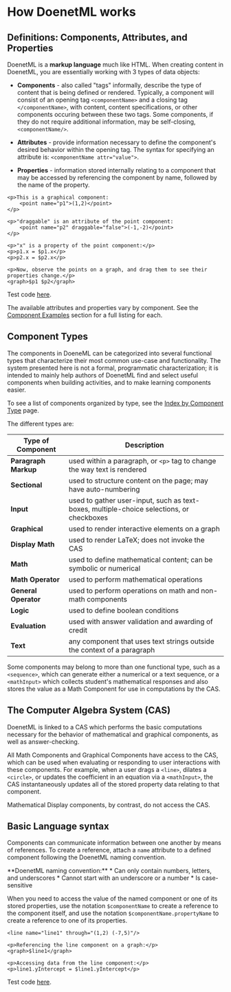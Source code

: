 
# How DoenetML works

## Definitions: Components, Attributes, and Properties
DoenetML is a **markup language** much like HTML. When creating content in DoenetML, you are essentially working with 3 types of data objects:

* **Components** - also called "tags" informally, describe the type of content that is being defined or rendered. Typically, a component will consist of an opening tag `<componentName>` and a closing tag `</componentName>`, with content, content specifications, or other components occuring between these two tags. Some components, if they do not require additional information, may be self-closing, `<componentName/>`.

* **Attributes** - provide information necessary to define the component's desired behavior within the opening tag. The syntax for specifying an attribute is: `<componentName attr="value">`.

* **Properties** - information stored internally relating to a component that may be accessed by referencing the component by name, followed by the name of the property. 

```doenet
<p>This is a graphical component: 
    <point name="p1">(1,2)</point>
</p>

<p>"draggable" is an attribute of the point component: 
    <point name="p2" draggable="false">(-1,-2)</point>
</p>

<p>"x" is a property of the point component:</p>
<p>p1.x = $p1.x</p>
<p>p2.x = $p2.x</p>

<p>Now, observe the points on a graph, and drag them to see their properties change.</p>
<graph>$p1 $p2</graph>
```
Test code [here](https://www.doenet.org/portfolioeditor/_J1J2N530LyIvVWx64xB8V/_AgzWwqGV6Yy9DfqMyGlFm).


The available attributes and properties vary by component. See the [Component Examples](./doenetML_components/componentIndex.mdx) section for a full listing for each.

## Component Types
The components in DoeneML can be categorized into several functional types that characterize their most common use-case and functionality. The system presented here is not a formal, programmatic characterization; it is intended to mainly help authors of DoenetML find and select useful components when building activities, and to make learning components easier. 

To see a list of components organized by type, see the [Index by Component Type](./doenetML_components/componentTypes.mdx) page.

The different types are:

| Type of Component    | Description                                                                              |
| -------------------- | ---------------------------------------------------------------------------------------- |
| **Paragraph Markup** | used within a paragraph, or `<p>` tag to change the way text is rendered                 |
| **Sectional**        | used to structure content on the page; may have auto-numbering                           |
| **Input**            | used to gather user-input, such as text-boxes, multiple-choice selections, or checkboxes |
| **Graphical**        | used to render interactive elements on a graph                                           |
| **Display Math**     | used to render LaTeX; does not invoke the CAS                                            |
| **Math**             | used to define mathematical content; can be symbolic or numerical                        |
| **Math Operator**    | used to perform mathematical operations                                                  |
| **General Operator** | used to perform operations on math and non-math components                               |
| **Logic**            | used to define boolean conditions                                                        |
| **Evaluation**       | used with answer validation and awarding of credit                                       |
| **Text**             | any component that uses text strings outside the context of a paragraph                  |

Some components may belong to more than one functional type, such as a `<sequence>`, which can generate either a numerical or a text sequence, or a `<mathInput>` which collects student's mathematical responses and also stores the value as a Math Component for use in computations by the CAS.

## The Computer Algebra System (CAS)
DoenetML is linked to a CAS which performs the basic computations necessary for the behavior of mathematical and graphical components, as well as answer-checking.

All Math Components and Graphical Components have access to the CAS, which can be used when evaluating or responding to user interactions with these components. For example, when a user drags a `<line>`, dilates a `<circle>`, or updates the coefficient in an equation via a `<mathInput>`, the CAS instantaneously updates all of the stored property data relating to that component.

Mathematical Display components, by contrast, do not access the CAS. 

## Basic Language syntax
Components can communicate information between one another by means of references. To create a reference, attach a `name` attribute to a defined component following the DoenetML naming convention.

<Callout type="info">
**DoenetML naming convention:**
* Can only contain numbers, letters, and underscores
* Cannot start with an underscore or a number
* Is case-sensitive
</Callout>

When you need to access the value of the named component or one of its stored properties, use the notation `$componentName` to create a reference to the component itself, and use the notation `$componentName.propertyName` to create a reference to one of its properties. 

```doenet
<line name="line1" through="(1,2) (-7,5)"/>

<p>Referencing the line component on a graph:</p>
<graph>$line1</graph>

<p>Accessing data from the line component:</p>
<p>line1.yIntercept = $line1.yIntercept</p>
```
Test code [here](https://www.doenet.org/portfolioeditor/_J1J2N530LyIvVWx64xB8V/_AgzWwqGV6Yy9DfqMyGlFm).

